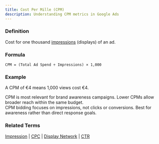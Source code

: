 ```yaml
---
title: Cost Per Mille (CPM)
description: Understanding CPM metrics in Google Ads
---
```



### Definition
Cost for one thousand [impressions](/metrics/impression) (displays) of an ad.

### Formula
```
CPM = (Total Ad Spend ÷ Impressions) × 1,000
```

### Example
A CPM of €4 means 1,000 views cost €4.

<Aside type="tip">
CPM is most relevant for brand awareness campaigns. Lower CPMs allow broader reach within the same budget.
</Aside>

<Aside type="note">
CPM bidding focuses on impressions, not clicks or conversions. Best for awareness rather than direct response goals.
</Aside>

### Related Terms
[Impression](/metrics/impression) | [CPC](/metrics/cpc) | [Display Network](/formats-networks/display-network) | [CTR](/metrics/ctr)